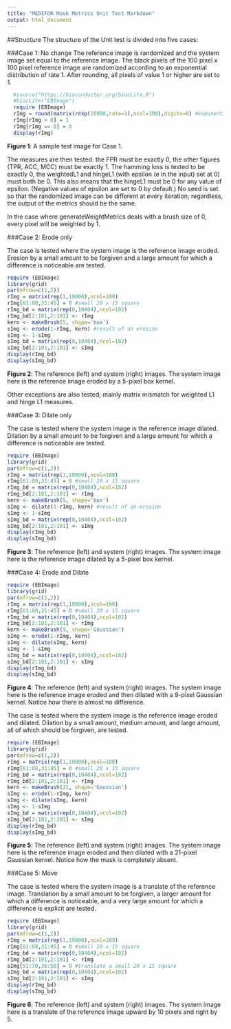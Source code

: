 ```yaml
---
title: "MEDIFOR Mask Metrics Unit Test Markdown"
output: html_document
---
```


##Structure
The structure of the Unit test is divided into five cases:

###Case 1: No change
The reference image is randomized and the system image set equal to the reference image. The black pixels of the 100 pixel x 100 pixel reference image are randomized according to an exponential distribution of rate 1. After rounding, all pixels of value 1 or higher are set to 1.

```r
  #source("https://bioconductor.org/biocLite.R")
  #biocLite("EBImage")
  require (EBImage)
  rImg = round(matrix(rexp(10000,rate=1),ncol=100),digits=0) #exponentially random 0s and 1s.
  rImg[rImg > 0] = 1
  rImg[rImg == 0] = 0
  display(rImg)
```

**Figure 1**: A sample test image for Case 1.

The measures are then tested: the FPR must be exactly 0, the other figures (TPR, ACC, MCC) must be exactly 1. The hamming loss is tested to be exactly 0, the weightedL1 and hingeL1 (with epsilon (e in the input) set at 0) must both be 0. This also means that the hingeL1 must be 0 for any value of epsilon. (Negative values of epsilon are set to 0 by default.) No seed is set so that the randomized image can be different at every iteration; regardless, the output of the metrics should be the same.

In the case where generateWeightMetrics deals with a brush size of 0, every pixel will be weighted by 1.

###Case 2: Erode only

The case is tested where the system image is the reference image eroded. Erosion by a small amount to be forgiven and a large amount for which a difference is noticeable are tested.

```r
require (EBImage)
library(grid)
par(mfrow=c(1,2))
rImg = matrix(rep(1,10000),ncol=100)
rImg[61:80,31:45] = 0 #small 20 x 15 square
rImg_bd = matrix(rep(0,10404),ncol=102)
rImg_bd[2:101,2:101] <- rImg
kern <- makeBrush(5, shape='box')
sImg <- erode(1-rImg, kern) #result of an erosion
sImg <- 1-sImg
sImg_bd = matrix(rep(0,10404),ncol=102)
sImg_bd[2:101,2:101] <- sImg
display(rImg_bd)
display(sImg_bd)
```

**Figure 2**: The reference (left) and system (right) images. The system image here is the reference image eroded by a 5-pixel box kernel.

Other exceptions are also tested; mainly matrix mismatch for weighted L1 and hinge L1 measures.

###Case 3: Dilate only

The case is tested where the system image is the reference image dilated. Dilation by a small amount to be forgiven and a large amount for which a difference is noticeable are tested.

```r
require (EBImage)
library(grid)
par(mfrow=c(1,2))
rImg = matrix(rep(1,10000),ncol=100)
rImg[61:80,31:45] = 0 #small 20 x 15 square
rImg_bd = matrix(rep(0,10404),ncol=102)
rImg_bd[2:101,2:101] <- rImg
kern <- makeBrush(5, shape='box')
sImg <- dilate(1-rImg, kern) #result of an erosion
sImg <- 1-sImg
sImg_bd = matrix(rep(0,10404),ncol=102)
sImg_bd[2:101,2:101] <- sImg
display(rImg_bd)
display(sImg_bd)
```

**Figure 3**: The reference (left) and system (right) images. The system image here is the reference image dilated by a 5-pixel box kernel.

###Case 4: Erode and Dilate

```r
require (EBImage)
library(grid)
par(mfrow=c(1,2))
rImg = matrix(rep(1,10000),ncol=100)
rImg[61:80,31:45] = 0 #small 20 x 15 square
rImg_bd = matrix(rep(0,10404),ncol=102)
rImg_bd[2:101,2:101] <- rImg
kern <- makeBrush(9, shape='Gaussian')
sImg <- erode(1-rImg, kern)
sImg <- dilate(sImg, kern)
sImg <- 1-sImg
sImg_bd = matrix(rep(0,10404),ncol=102)
sImg_bd[2:101,2:101] <- sImg
display(rImg_bd)
display(sImg_bd)
```

**Figure 4**: The reference (left) and system (right) images. The system image here is the reference image eroded and then dilated with a 9-pixel Gaussian kernel. Notice how there is almost no difference.

The case is tested where the system image is the reference image eroded and dilated. Dilation by a small amount, medium amount, and large amount, all of which should be forgiven, are tested.

```r
require (EBImage)
library(grid)
par(mfrow=c(1,2))
rImg = matrix(rep(1,10000),ncol=100)
rImg[61:80,31:45] = 0 #small 20 x 15 square
rImg_bd = matrix(rep(0,10404),ncol=102)
rImg_bd[2:101,2:101] <- rImg
kern <- makeBrush(21, shape='Gaussian')
sImg <- erode(1-rImg, kern)
sImg <- dilate(sImg, kern)
sImg <- 1-sImg
sImg_bd = matrix(rep(0,10404),ncol=102)
sImg_bd[2:101,2:101] <- sImg
display(rImg_bd)
display(sImg_bd)
```

**Figure 5**: The reference (left) and system (right) images. The system image here is the reference image eroded and then dilated with a 21-pixel Gaussian kernel. Notice how the mask is completely absent.


###Case 5: Move

The case is tested where the system image is a translate of the reference image. Translation by a small amount to be forgiven, a larger amount for which a difference is noticeable, and a very large amount for which a difference is explicit are tested.

```r
require (EBImage)
library(grid)
par(mfrow=c(1,2))
rImg = matrix(rep(1,10000),ncol=100)
rImg[61:80,31:45] = 0 #small 20 x 15 square
rImg_bd = matrix(rep(0,10404),ncol=102)
rImg_bd[2:101,2:101] <- rImg
sImg[51:70,36:50] = 0 #translate a small 20 x 15 square
sImg_bd = matrix(rep(0,10404),ncol=102)
sImg_bd[2:101,2:101] <- sImg
display(rImg_bd)
display(sImg_bd)
```

**Figure 6**: The reference (left) and system (right) images. The system image here is a translate of the reference image upward by 10 pixels and right by 5.
